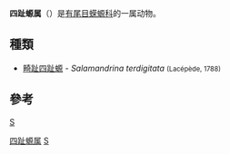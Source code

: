 {{Unreferenced|time=2020-09-28T05:03:50+00:00}}
{{Automatic taxobox
| taxon = Salamandrina
| authority = Fitzinger, 1826
}}

'''四趾螈属'''（{{lang-xm|Salamandrina}}）是[[有尾目|有尾目]][[蝾螈科|蝾螈科]]的一属动物。

== 種類 ==
* [[畸趾四趾螈|畸趾四趾螈]] - ''Salamandrina terdigitata'' <small>(Lacépède, 1788)</small>

== 參考 ==
{{reflist}}

{{taxonbar}}
[[category:蝾螈科|S]]
[[Category:四趾螈属|]]
[[Category:_1826年描述的分类群|S]]